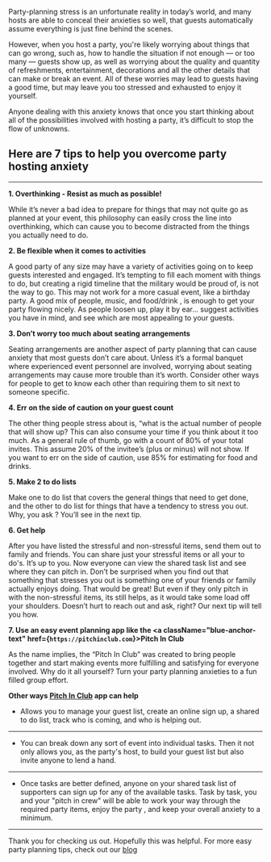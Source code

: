 <BlogImage  />
<BlogInfo  />

Party-planning stress is an unfortunate reality in today’s world, and many hosts are able to conceal 
their anxieties so well,  that guests automatically assume everything is just fine behind the scenes.

However, when you host a party, you're likely worrying about things that can go wrong, such as,  how to 
handle the situation if not enough ― or too many ― guests show up, as well as worrying about the quality
and quantity of refreshments, entertainment, decorations and all the other details that can make or break an event. 
All of these worries may    lead to guests having a good time, but may leave you too stressed and exhausted to 
enjoy it yourself.

Anyone dealing with this anxiety knows that once you start thinking about all of the possibilities involved 
with hosting a party, it’s difficult to stop the flow of unknowns.

<MobileAd />

## Here are 7 tips to help you overcome party hosting anxiety
---
**1. Overthinking - Resist as much as possible!** 

While it’s never a bad idea to prepare for things that may not quite go as planned at your event, 
this philosophy can easily cross the line into overthinking, which can cause you to become 
distracted from the things you actually need to do.
        
**2. Be flexible when it comes to activities** 

A good party of any size may have a variety of activities going on to keep guests interested 
and engaged. It’s tempting to fill each moment with things to do, but creating a rigid timeline 
that the military would be proud of, is not the way to go. This may not work for a more casual 
event, like a birthday party. A good mix of people, music, and food/drink , is enough to get 
your party flowing nicely. As people loosen up, play it by ear... suggest activities you have 
in mind, and see which are most appealing to your guests.

**3. Don’t worry too much about seating arrangements**

Seating arrangements are another aspect of party planning that can cause anxiety that most guests 
don’t care about. Unless it’s a formal banquet where experienced event personnel are involved, 
worrying about seating arrangements may cause more trouble than it’s worth. Consider other ways 
for people to get to know each other than requiring them to sit next to someone specific.
    
<MobileAd />

**4. Err on the side of caution on your guest count** 

The other thing people stress about is, “what is the actual number of people that will show up? 
This can also consume your time if you think about it too much. As a general rule of thumb, go 
with a count of  80% of your total invites. This assume  20% of the invitee’s (plus or minus) 
will not show. If you want to err on the side of caution, use 85% for estimating for food and drinks.

**5. Make 2 to do lists**

Make one to do list that covers the general things that need to get done, and the other to do list 
for things that have a tendency to stress you out. Why, you ask ? You’ll see in the next tip.

**6. Get help**

After you have listed the stressful and non-stressful items, send them out to family and friends. You 
can share just your stressful items or all your to do's. It’s up to you. Now everyone can view the 
shared task list and see where they can pitch in.  Don’t be surprised when you find out that something 
that stresses you out  is something one of your friends or family actually enjoys doing. That would be 
great!  But even if they only pitch in with the non-stressful items, its still helps, as it would take 
some load off your shoulders. Doesn’t hurt to reach out and ask, right? Our next tip will tell you how. 

**7. Use an easy event planning app like the <a className="blue-anchor-text" href={`https://pitchinclub.com`}>Pitch In Club</a>**                                                        

As the name implies, the “Pitch In Club”  was created to bring people together and start making events 
more fulfilling and satisfying for everyone involved. Why do it all yourself? Turn your party planning 
anxieties to a fun filled group effort.
    
<MobileAd />

**Other ways [Pitch In Club](https://pitchinclub.com) app can help** 
    
- Allows you to manage  your guest list, create an online sign up, a shared to do list, track who is coming, and who is helping out. 
---    
- You can break down any sort of event  into individual tasks. Then it not only allows you, as the
party's host, to build your guest list but also invite anyone to lend a hand.
---    
- Once tasks are better defined, anyone on your shared task list of supporters can sign up for any of the available tasks.
Task by task, you and your "pitch in crew" will be able to work your way through the required party items, enjoy the party , and keep your overall 
anxiety to a minimum.
---
Thank you for checking us out. Hopefully this was helpful. For more easy party planning tips, check out our 
[blog](https://pitchinclub.com/blog/page/1)

<MobileAd />